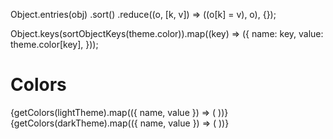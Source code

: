 
<Meta title="Colors" />

  Object.entries(obj)
    .sort()
    .reduce((o, [k, v]) => ((o[k] = v), o), {});

  Object.keys(sortObjectKeys(theme.color)).map((key) => ({
    name: key,
    value: theme.color[key],
  }));

# Colors

<TabsState initial="light">
  <div id="light" title="Light mode">
    <ColorPalette>
      {getColors(lightTheme).map(({ name, value }) => (
        <ColorItem
          key={name}
          title={`theme.colors.${name}`}
          subtitle={name}
          colors={[value]}
        />
      ))}
    </ColorPalette>
  </div>
  <div id="dark" title="Dark mode">
    <ColorPalette>
      {getColors(darkTheme).map(({ name, value }) => (
        <ColorItem
          key={name}
          title={`theme.colors.${name}`}
          subtitle={name}
          colors={[value]}
        />
      ))}
    </ColorPalette>
  </div>
</TabsState>
